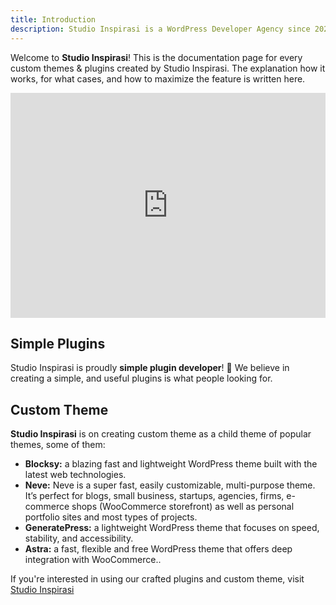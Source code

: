 ```yaml
---
title: Introduction
description: Studio Inspirasi is a WordPress Developer Agency since 2021.
---
```


Welcome to **Studio Inspirasi**! This is the documentation page for every custom themes & plugins created by Studio Inspirasi. The explanation how it works, for what cases, and how to maximize the feature is written here.

<iframe width="100%" height="360px" src="https://www.youtube.com/embed/NlIZSWz3FME?si=d6twi29GchtkuIC6" title="YouTube video player" frameborder="0" allow="accelerometer; autoplay; clipboard-write; encrypted-media; gyroscope; picture-in-picture; web-share" referrerpolicy="strict-origin-when-cross-origin" allowfullscreen></iframe>

##  Simple Plugins

Studio Inspirasi is proudly **simple plugin developer**! 🎉 We believe in creating a simple, and useful plugins is what people looking for.

## Custom Theme

**Studio Inspirasi** is on creating custom theme as a child theme of popular themes, some of them:

- **Blocksy:** a blazing fast and lightweight WordPress theme built with the latest web technologies.
- **Neve:** Neve is a super fast, easily customizable, multi-purpose theme. It’s perfect for blogs, small business, startups, agencies, firms, e-commerce shops (WooCommerce storefront) as well as personal portfolio sites and most types of projects.
- **GeneratePress:** a lightweight WordPress theme that focuses on speed, stability, and accessibility.
- **Astra:** a fast, flexible and free WordPress theme that offers deep integration with WooCommerce..

If you're interested in using our crafted plugins and custom theme, visit <a href="https://studioinspirasi.com/">Studio Inspirasi</a>